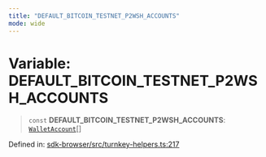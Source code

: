 ```yaml
---
title: "DEFAULT_BITCOIN_TESTNET_P2WSH_ACCOUNTS"
mode: wide
---
```

  
# Variable: DEFAULT\_BITCOIN\_TESTNET\_P2WSH\_ACCOUNTS

> `const` **DEFAULT\_BITCOIN\_TESTNET\_P2WSH\_ACCOUNTS**: [`WalletAccount`](../WalletAccount/readme)[]

Defined in: [sdk-browser/src/turnkey-helpers.ts:217](https://github.com/tkhq/sdk/blob/ee72856c3f450731d7501ab05001215768b71500/packages/sdk-browser/src/turnkey-helpers.ts#L217)

